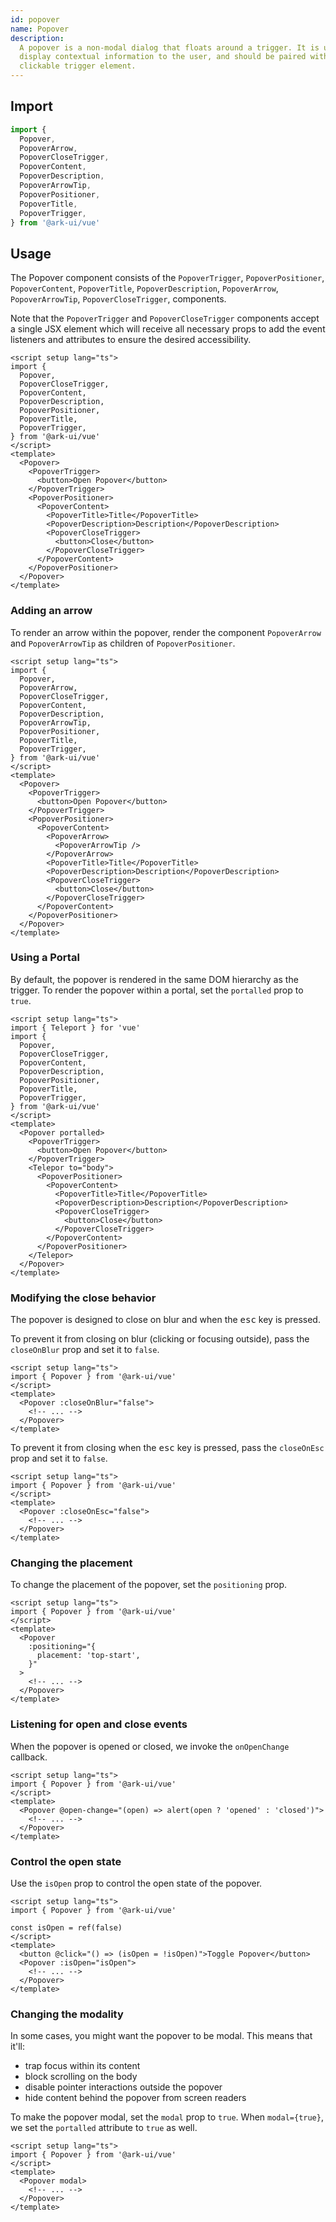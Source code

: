 ```yaml
---
id: popover
name: Popover
description:
  A popover is a non-modal dialog that floats around a trigger. It is used to
  display contextual information to the user, and should be paired with a
  clickable trigger element.
---
```


## Import

```ts
import {
  Popover,
  PopoverArrow,
  PopoverCloseTrigger,
  PopoverContent,
  PopoverDescription,
  PopoverArrowTip,
  PopoverPositioner,
  PopoverTitle,
  PopoverTrigger,
} from '@ark-ui/vue'
```

## Usage

The Popover component consists of the `PopoverTrigger`, `PopoverPositioner`,
`PopoverContent`, `PopoverTitle`, `PopoverDescription`, `PopoverArrow`,
`PopoverArrowTip`, `PopoverCloseTrigger`, components.

Note that the `PopoverTrigger` and `PopoverCloseTrigger` components accept a
single JSX element which will receive all necessary props to add the event
listeners and attributes to ensure the desired accessibility.

```vue
<script setup lang="ts">
import {
  Popover,
  PopoverCloseTrigger,
  PopoverContent,
  PopoverDescription,
  PopoverPositioner,
  PopoverTitle,
  PopoverTrigger,
} from '@ark-ui/vue'
</script>
<template>
  <Popover>
    <PopoverTrigger>
      <button>Open Popover</button>
    </PopoverTrigger>
    <PopoverPositioner>
      <PopoverContent>
        <PopoverTitle>Title</PopoverTitle>
        <PopoverDescription>Description</PopoverDescription>
        <PopoverCloseTrigger>
          <button>Close</button>
        </PopoverCloseTrigger>
      </PopoverContent>
    </PopoverPositioner>
  </Popover>
</template>
```

### Adding an arrow

To render an arrow within the popover, render the component `PopoverArrow` and
`PopoverArrowTip` as children of `PopoverPositioner`.

```vue
<script setup lang="ts">
import {
  Popover,
  PopoverArrow,
  PopoverCloseTrigger,
  PopoverContent,
  PopoverDescription,
  PopoverArrowTip,
  PopoverPositioner,
  PopoverTitle,
  PopoverTrigger,
} from '@ark-ui/vue'
</script>
<template>
  <Popover>
    <PopoverTrigger>
      <button>Open Popover</button>
    </PopoverTrigger>
    <PopoverPositioner>
      <PopoverContent>
        <PopoverArrow>
          <PopoverArrowTip />
        </PopoverArrow>
        <PopoverTitle>Title</PopoverTitle>
        <PopoverDescription>Description</PopoverDescription>
        <PopoverCloseTrigger>
          <button>Close</button>
        </PopoverCloseTrigger>
      </PopoverContent>
    </PopoverPositioner>
  </Popover>
</template>
```

### Using a Portal

By default, the popover is rendered in the same DOM hierarchy as the trigger. To
render the popover within a portal, set the `portalled` prop to `true`.

```vue
<script setup lang="ts">
import { Teleport } for 'vue'
import {
  Popover,
  PopoverCloseTrigger,
  PopoverContent,
  PopoverDescription,
  PopoverPositioner,
  PopoverTitle,
  PopoverTrigger,
} from '@ark-ui/vue'
</script>
<template>
  <Popover portalled>
    <PopoverTrigger>
      <button>Open Popover</button>
    </PopoverTrigger>
    <Telepor to="body">
      <PopoverPositioner>
        <PopoverContent>
          <PopoverTitle>Title</PopoverTitle>
          <PopoverDescription>Description</PopoverDescription>
          <PopoverCloseTrigger>
            <button>Close</button>
          </PopoverCloseTrigger>
        </PopoverContent>
      </PopoverPositioner>
    </Telepor>
  </Popover>
</template>
```

### Modifying the close behavior

The popover is designed to close on blur and when the <kbd>esc</kbd> key is
pressed.

To prevent it from closing on blur (clicking or focusing outside), pass the
`closeOnBlur` prop and set it to `false`.

```vue
<script setup lang="ts">
import { Popover } from '@ark-ui/vue'
</script>
<template>
  <Popover :closeOnBlur="false">
    <!-- ... -->
  </Popover>
</template>
```

To prevent it from closing when the <kbd>esc</kbd> key is pressed, pass the
`closeOnEsc` prop and set it to `false`.

```vue
<script setup lang="ts">
import { Popover } from '@ark-ui/vue'
</script>
<template>
  <Popover :closeOnEsc="false">
    <!-- ... -->
  </Popover>
</template>
```

### Changing the placement

To change the placement of the popover, set the `positioning` prop.

```vue
<script setup lang="ts">
import { Popover } from '@ark-ui/vue'
</script>
<template>
  <Popover
    :positioning="{
      placement: 'top-start',
    }"
  >
    <!-- ... -->
  </Popover>
</template>
```

### Listening for open and close events

When the popover is opened or closed, we invoke the `onOpenChange` callback.

```vue
<script setup lang="ts">
import { Popover } from '@ark-ui/vue'
</script>
<template>
  <Popover @open-change="(open) => alert(open ? 'opened' : 'closed')">
    <!-- ... -->
  </Popover>
</template>
```

### Control the open state

Use the `isOpen` prop to control the open state of the popover.

```vue
<script setup lang="ts">
import { Popover } from '@ark-ui/vue'

const isOpen = ref(false)
</script>
<template>
  <button @click="() => (isOpen = !isOpen)">Toggle Popover</button>
  <Popover :isOpen="isOpen">
    <!-- ... -->
  </Popover>
</template>
```

### Changing the modality

In some cases, you might want the popover to be modal. This means that it'll:

- trap focus within its content
- block scrolling on the body
- disable pointer interactions outside the popover
- hide content behind the popover from screen readers

To make the popover modal, set the `modal` prop to `true`. When `modal={true}`,
we set the `portalled` attribute to `true` as well.

```vue
<script setup lang="ts">
import { Popover } from '@ark-ui/vue'
</script>
<template>
  <Popover modal>
    <!-- ... -->
  </Popover>
</template>
```
